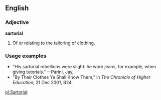 ==English==

===Adjective===
'''sartorial'''
# Of or relating to the tailoring of clothing.  

===Usage examples===
*"His sartorial rebellions were slight: he wore jeans, for example, when giving tutorials."  --Parini, Jay, 
*"By Their Clothes Ye Shall Know Them," in ''The Chronicle of Higher Education,'' 21 Dec 2001, B24.

[[pl:Sartorial]]